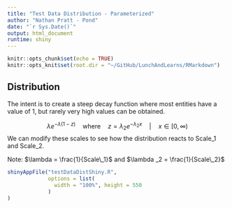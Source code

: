```yaml
---
title: "Test Data Distribution - Parameterized"
author: "Nathan Pratt - Pond"
date: "`r Sys.Date()`"
output: html_document
runtime: shiny
---
```


```r
knitr::opts_chunk$set(echo = TRUE)
knitr::opts_knit$set(root.dir = "~/GitHub/LunchAndLearns/RMarkdown")
```

## Distribution

The intent is to create a steep decay function where most entities have a value of 1, but rarely very high values can be obtained.

$$
\lambda e^{-\lambda (1-z)} \quad \textrm{where} \quad
z = \lambda _2 e^{-\lambda _2 x} \quad |\quad x \in [0,\infty)
$$
We can modify these scales to see how the distribution reacts to Scale_1 and Scale_2.

Note: $\lambda = \frac{1}{Scale\_1}$ and $\lambda _2 = \frac{1}{Scale\_2}$

```r
shinyAppFile("testDataDistShiny.R", 
             options = list(
               width = "100%", height = 550
             )
)
```


